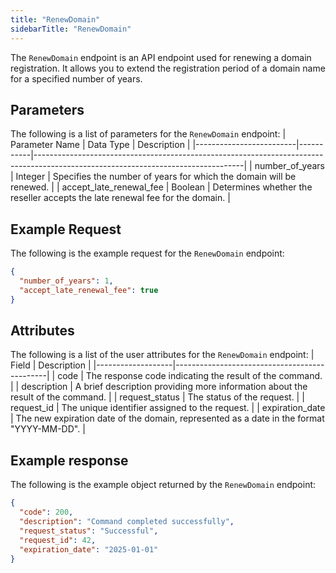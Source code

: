 ```yaml
---
title: "RenewDomain"
sidebarTitle: "RenewDomain"
---
```


The `RenewDomain` endpoint is an API endpoint used for renewing a domain registration. It allows you to extend the registration period of a domain name for a specified number of years. 

## Parameters
The following is a list of parameters for the `RenewDomain` endpoint:
| Parameter Name          | Data Type | Description                                                                                                                      |
|-------------------------|-----------|----------------------------------------------------------------------------------------------------------------------------------|
| number_of_years         | Integer   | Specifies the number of years for which the domain will be renewed.                                                               |
| accept_late_renewal_fee | Boolean   | Determines whether the reseller accepts the late renewal fee for the domain.                                                    |

## Example Request
The following is the example request for the `RenewDomain` endpoint:
```json
{
  "number_of_years": 1,
  "accept_late_renewal_fee": true
}
```

## Attributes
The following is a list of the user attributes for the `RenewDomain` endpoint:
| Field             | Description                                  |
|-------------------|----------------------------------------------|
| code              | The response code indicating the result of the command. |
| description       | A brief description providing more information about the result of the command. |
| request_status    | The status of the request. |
| request_id        | The unique identifier assigned to the request. |
| expiration_date   | The new expiration date of the domain, represented as a date in the format "YYYY-MM-DD".  |

## Example response
The following is the example object returned by the `RenewDomain` endpoint:
```json
{
  "code": 200,
  "description": "Command completed successfully",
  "request_status": "Successful",
  "request_id": 42,
  "expiration_date": "2025-01-01"
}
```
